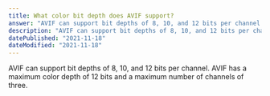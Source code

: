 ```yaml
---
title: What color bit depth does AVIF support?
answer: "AVIF can support bit depths of 8, 10, and 12 bits per channel. AVIF has a maximum color depth of 12 bits and a maximum number of channels of three."
description: "AVIF can support bit depths of 8, 10, and 12 bits per channel. AVIF has a maximum color depth of 12 bits and a maximum number of channels of three."
datePublished: "2021-11-18"
dateModified: "2021-11-18"
---
```


AVIF can support bit depths of 8, 10, and 12 bits per channel. AVIF has a maximum color depth of 12 bits and a maximum number of channels of three.
